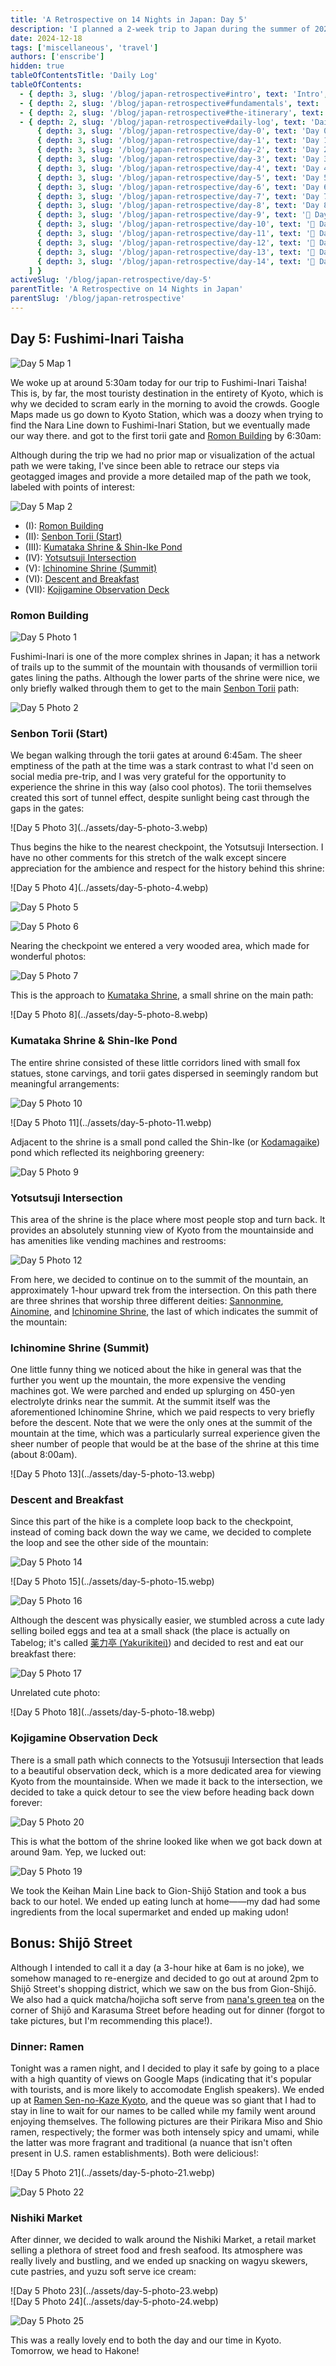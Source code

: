 ```yaml
---
title: 'A Retrospective on 14 Nights in Japan: Day 5'
description: 'I planned a 2-week trip to Japan during the summer of 2023 for my family. Here are some of the highlights, blunders, experiences gathered throughout the process.'
date: 2024-12-18
tags: ['miscellaneous', 'travel']
authors: ['enscribe']
hidden: true
tableOfContentsTitle: 'Daily Log'
tableOfContents:
  - { depth: 3, slug: '/blog/japan-retrospective#intro', text: 'Intro', subheadings: [] }
  - { depth: 2, slug: '/blog/japan-retrospective#fundamentals', text: 'Fundamentals', subheadings: [] }
  - { depth: 2, slug: '/blog/japan-retrospective#the-itinerary', text: 'The Itinerary', subheadings: [] }
  - { depth: 2, slug: '/blog/japan-retrospective#daily-log', text: 'Daily Log', subheadings: [
      { depth: 3, slug: '/blog/japan-retrospective/day-0', text: 'Day 0: Kansai Airport', subheadings: [] },
      { depth: 3, slug: '/blog/japan-retrospective/day-1', text: 'Day 1: Osaka Day Trip', subheadings: [] },
      { depth: 3, slug: '/blog/japan-retrospective/day-2', text: 'Day 2: Nara Day Trip', subheadings: [] },
      { depth: 3, slug: '/blog/japan-retrospective/day-3', text: 'Day 3: East Kyoto', subheadings: [] },
      { depth: 3, slug: '/blog/japan-retrospective/day-4', text: 'Day 4: West/Central Kyoto', subheadings: [] },
      { depth: 3, slug: '/blog/japan-retrospective/day-5', text: 'Day 5: Fushimi-Inari Taisha', subheadings: [] },
      { depth: 3, slug: '/blog/japan-retrospective/day-6', text: 'Day 6: Hakone-Yumoto', subheadings: [] },
      { depth: 3, slug: '/blog/japan-retrospective/day-7', text: 'Day 7: Hakone Round Course', subheadings: [] },
      { depth: 3, slug: '/blog/japan-retrospective/day-8', text: 'Day 8: Shinjuku, Kabukichō', subheadings: [] },
      { depth: 3, slug: '/blog/japan-retrospective/day-9', text: '🚧 Day 9: Yokohama, Shibuya', subheadings: [] },
      { depth: 3, slug: '/blog/japan-retrospective/day-10', text: '🚧 Day 10: Rest Day', subheadings: [] },
      { depth: 3, slug: '/blog/japan-retrospective/day-11', text: '🚧 Day 11: Akihabara', subheadings: [] },
      { depth: 3, slug: '/blog/japan-retrospective/day-12', text: '🚧 Day 12: Asakusa, Odaiba', subheadings: [] },
      { depth: 3, slug: '/blog/japan-retrospective/day-13', text: '🚧 Day 13: Kamakura Day Trip', subheadings: [] },
      { depth: 3, slug: '/blog/japan-retrospective/day-14', text: '🚧 Day 14: Haneda Airport', subheadings: [] },
    ] }
activeSlug: '/blog/japan-retrospective/day-5'
parentTitle: 'A Retrospective on 14 Nights in Japan'
parentSlug: '/blog/japan-retrospective'
---
```


## Day 5: Fushimi-Inari Taisha

![Day 5 Map 1](../assets/day-5-map-1.webp)

We woke up at around 5:30am today for our trip to Fushimi-Inari Taisha! This is, by far, the most touristy destination in the entirety of Kyoto, which is why we decided to scram early in the morning to avoid the crowds. Google Maps made us go down to Kyoto Station, which was a doozy when trying to find the Nara Line down to Fushimi-Inari Station, but we eventually made our way there. and got to the first torii gate and [Romon Building](https://inari.jp/en/map/spot_02/) by 6:30am:

Although during the trip we had no prior map or visualization of the actual path we were taking, I've since been able to retrace our steps via geotagged images and provide a more detailed map of the path we took, labeled with points of interest:

![Day 5 Map 2](../assets/day-5-map-2.webp)

- (I): [Romon Building](#romon-building)
- (II): [Senbon Torii (Start)](#senbon-torii-start)
- (III): [Kumataka Shrine & Shin-Ike Pond](#kumataka-shrine--shin-ike-pond)
- (IV): [Yotsutsuji Intersection](#yotsutsuji-intersection)
- (V): [Ichinomine Shrine (Summit)](#ichinomine-shrine-summit)
- (VI): [Descent and Breakfast](#descent-and-breakfast)
- (VII): [Kojigamine Observation Deck](#kojigamine-observation-deck)

### Romon Building

![Day 5 Photo 1](../assets/day-5-photo-1.webp)

Fushimi-Inari is one of the more complex shrines in Japan; it has a network of trails up to the summit of the mountain with thousands of vermillion torii gates lining the paths. Although the lower parts of the shrine were nice, we only briefly walked through them to get to the main [Senbon Torii](https://inari.jp/en/map/spot_07/) path:

![Day 5 Photo 2](../assets/day-5-photo-2.webp)

### Senbon Torii (Start)

We began walking through the torii gates at around 6:45am. The sheer emptiness of the path at the time was a stark contrast to what I'd seen on social media pre-trip, and I was very grateful for the opportunity to experience the shrine in this way (also cool photos). The torii themselves created this sort of tunnel effect, despite sunlight being cast through the gaps in the gates:

<div class="mx-auto w-1/2">
![Day 5 Photo 3](../assets/day-5-photo-3.webp)
</div>

Thus begins the hike to the nearest checkpoint, the Yotsutsuji Intersection. I have no other comments for this stretch of the walk except sincere appreciation for the ambience and respect for the history behind this shrine: 

<div class="flex gap-2 [&>*>*]:my-0">
![Day 5 Photo 4](../assets/day-5-photo-4.webp)

![Day 5 Photo 5](../assets/day-5-photo-5.webp)
</div>

![Day 5 Photo 6](../assets/day-5-photo-6.webp)

Nearing the checkpoint we entered a very wooded area, which made for wonderful photos:

![Day 5 Photo 7](../assets/day-5-photo-7.webp)

This is the approach to [Kumataka Shrine](https://inari.jp/en/map/spot_09/), a small shrine on the main path:

<div class="mx-auto w-1/2">
![Day 5 Photo 8](../assets/day-5-photo-8.webp)
</div>

### Kumataka Shrine & Shin-Ike Pond

The entire shrine consisted of these little corridors lined with small fox statues, stone carvings, and torii gates dispersed in seemingly random but meaningful arrangements:

![Day 5 Photo 10](../assets/day-5-photo-10.webp)

<div class="mx-auto w-1/2">
![Day 5 Photo 11](../assets/day-5-photo-11.webp)
</div>

Adjacent to the shrine is a small pond called the Shin-Ike (or [Kodamagaike](https://inari.jp/en/map/spot_09/)) pond which reflected its neighboring greenery:

![Day 5 Photo 9](../assets/day-5-photo-9.webp)

### Yotsutsuji Intersection

This area of the shrine is the place where most people stop and turn back. It provides an absolutely stunning view of Kyoto from the mountainside and has amenities like vending machines and restrooms:

![Day 5 Photo 12](../assets/day-5-photo-12.webp)

From here, we decided to continue on to the summit of the mountain, an approximately 1-hour upward trek from the intersection. On this path there are three shrines that worship three different deities: [Sannonmine](https://inari.jp/en/map/spot_13/), [Ainomine](https://inari.jp/en/map/spot_12/), and [Ichinomine Shrine](https://inari.jp/en/map/spot_10/), the last of which indicates the summit of the mountain:

### Ichinomine Shrine (Summit)

One little funny thing we noticed about the hike in general was that the further you went up the mountain, the more expensive the vending machines got. We were parched and ended up splurging on 450-yen electrolyte drinks near the summit. At the summit itself was the aforementioned Ichinomine Shrine, which we paid respects to very briefly before the descent. Note that we were the only ones at the summit of the mountain at the time, which was a particularly surreal experience given the sheer number of people that would be at the base of the shrine at this time (about 8:00am).

<div class="mx-auto w-1/2">
![Day 5 Photo 13](../assets/day-5-photo-13.webp)
</div>

### Descent and Breakfast

Since this part of the hike is a complete loop back to the checkpoint, instead of coming back down the way we came, we decided to complete the loop and see the other side of the mountain:

![Day 5 Photo 14](../assets/day-5-photo-14.webp)

<div class="flex gap-2 [&>*>*]:my-0">
![Day 5 Photo 15](../assets/day-5-photo-15.webp)

![Day 5 Photo 16](../assets/day-5-photo-16.webp)
</div>

Although the descent was physically easier, we stumbled across a cute lady selling boiled eggs and tea at a small shack (the place is actually on Tabelog; it's called [薬力亭 (Yakurikitei)](https://tabelog.com/en/kyoto/A2601/A260601/26024780/)) and decided to rest and eat our breakfast there:

![Day 5 Photo 17](../assets/day-5-photo-17.webp)

Unrelated cute photo:

<div class="mx-auto w-1/2">
![Day 5 Photo 18](../assets/day-5-photo-18.webp)
</div>

### Kojigamine Observation Deck

There is a small path which connects to the Yotsusuji Intersection that leads to a beautiful observation deck, which is a more dedicated area for viewing Kyoto from the mountainside. When we made it back to the intersection, we decided to take a quick detour to see the view before heading back down forever:

![Day 5 Photo 20](../assets/day-5-photo-20.webp)

This is what the bottom of the shrine looked like when we got back down at around 9am. Yep, we lucked out:

![Day 5 Photo 19](../assets/day-5-photo-19.webp)

We took the Keihan Main Line back to Gion-Shijō Station and took a bus back to our hotel. We ended up eating lunch at home——my dad had some ingredients from the local supermarket and ended up making udon!

## Bonus: Shijō Street

Although I intended to call it a day (a 3-hour hike at 6am is no joke), we somehow managed to re-energize and decided to go out at around 2pm to Shijō Street's shopping district, which we saw on the bus from Gion-Shijō. We also had a quick matcha/hojicha soft serve from [nana's green tea](https://tabelog.com/en/kyoto/A2601/A260201/26032210/) on the corner of Shijō and Karasuma Street before heading out for dinner (forgot to take pictures, but I'm recommending this place!).

### Dinner: Ramen

Tonight was a ramen night, and I decided to play it safe by going to a place with a high quantity of views on Google Maps (indicating that it's popular with tourists, and is more likely to accomodate English speakers). We ended up at [Ramen Sen-no-Kaze Kyoto](https://tabelog.com/en/kyoto/A2601/A260202/26016307/), and the queue was so giant that I had to stay in line to wait for our names to be called while my family went around enjoying themselves. The following pictures are their Pirikara Miso and Shio ramen, respectively; the former was both intensely spicy and umami, while the latter was more fragrant and traditional (a nuance that isn't often present in U.S. ramen establishments). Both were delicious!:

<div class="flex gap-2 [&>*>*]:my-0">
![Day 5 Photo 21](../assets/day-5-photo-21.webp)

![Day 5 Photo 22](../assets/day-5-photo-22.webp)
</div>

### Nishiki Market

After dinner, we decided to walk around the Nishiki Market, a retail market selling a plethora of street food and fresh seafood. Its atmosphere was really lively and bustling, and we ended up snacking on wagyu skewers, cute pastries, and yuzu soft serve ice cream:

<div class="mx-auto w-1/2">
![Day 5 Photo 23](../assets/day-5-photo-23.webp)
</div>

<div class="flex gap-2 [&>*>*]:my-0">
![Day 5 Photo 24](../assets/day-5-photo-24.webp)

![Day 5 Photo 25](../assets/day-5-photo-25.webp)
</div>

This was a really lovely end to both the day and our time in Kyoto. Tomorrow, we head to Hakone!